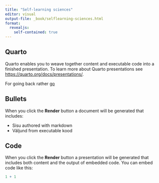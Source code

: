 ```yaml
---
title: "Self-learning sciences"
editor: visual
output-file: _book/selflearning-sciences.html
format:
  revealjs:
    self-contained: true
---
```


## Quarto

Quarto enables you to weave together content and executable code into a finished presentation. To learn more about Quarto presentations see <https://quarto.org/docs/presentations/>.

For going back rather [go](index.html)

## Bullets

When you click the **Render** button a document will be generated that includes:

-   Sisu authored with markdown
-   Väljund from executable kood

## Code

When you click the **Render** button a presentation will be generated that includes both content and the output of embedded code. You can embed code like this:

```r
1 + 1
```
